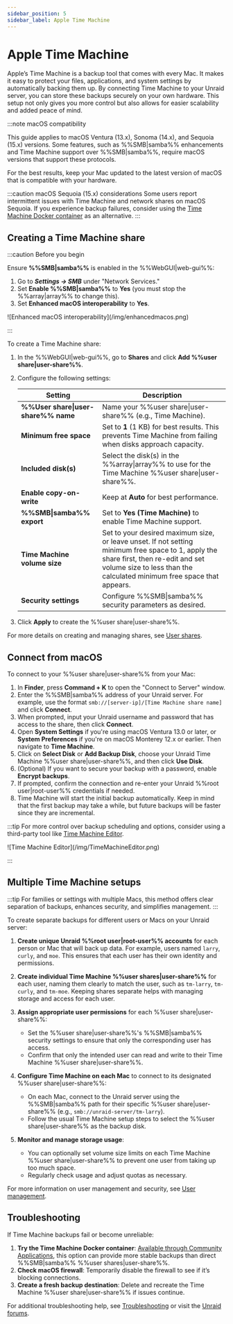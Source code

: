```yaml
---
sidebar_position: 5
sidebar_label: Apple Time Machine
---
```



# Apple Time Machine

Apple’s Time Machine is a backup tool that comes with every Mac. It makes it easy to protect your files, applications, and system settings by automatically backing them up. By connecting Time Machine to your Unraid server, you can store these backups securely on your own hardware. This setup not only gives you more control but also allows for easier scalability and added peace of mind.

:::note macOS compatibility

This guide applies to macOS Ventura (13.x), Sonoma (14.x), and Sequoia (15.x) versions. Some features, such as %%SMB|samba%% enhancements and Time Machine support over %%SMB|samba%%, require macOS versions that support these protocols.

For the best results, keep your Mac updated to the latest version of macOS that is compatible with your hardware.

:::caution macOS Sequoia (15.x) considerations
Some users report intermittent issues with Time Machine and network shares on macOS Sequoia. If you experience backup failures, consider using the [Time Machine Docker container](https://unraid.net/community/apps?q=time+machine#r) as an alternative.
:::

## Creating a Time Machine share

:::caution Before you begin

Ensure **%%SMB|samba%%** is enabled in the %%WebGUI|web-gui%%:

1. Go to ***Settings → SMB*** under "Network Services."
2. Set **Enable %%SMB|samba%%** to **Yes** (you must stop the %%array|array%% to change this).
3. Set **Enhanced macOS interoperability** to **Yes**.

<div style={{ margin: 'auto', maxWidth: '600px', display: 'flex', flexDirection: 'column', alignItems: 'center' }}>
  ![Enhanced macOS interoperability](/img/enhancedmacos.png)
</div>

:::

To create a Time Machine share:

1. In the %%WebGUI|web-gui%%, go to **Shares** and click **Add %%user share|user-share%%**.

2. Configure the following settings:

   | Setting                             | Description                                                                                                                                                                                                    |
   | ----------------------------------- | -------------------------------------------------------------------------------------------------------------------------------------------------------------------------------------------------------------- |
   | **%%User share\|user-share%% name** | Name your %%user share\|user-share%% (e.g., Time Machine).                                                                                                                                                     |
   | **Minimum free space**              | Set to **1** (1 KB) for best results. This prevents Time Machine from failing when disks approach capacity.                                                                                                    |
   | **Included disk(s)**                | Select the disk(s) in the %%array\|array%% to use for the Time Machine %%user share\|user-share%%.                                                                                                             |
   | **Enable copy-on-write**            | Keep at **Auto** for best performance.                                                                                                                                                                         |
   | **%%SMB\|samba%% export**           | Set to **Yes (Time Machine)** to enable Time Machine support.                                                                                                                                                  |
   | **Time Machine volume size**        | Set to your desired maximum size, or leave unset. If not setting minimum free space to 1, apply the share first, then re-edit and set volume size to less than the calculated minimum free space that appears. |
   | **Security settings**               | Configure %%SMB\|samba%% security parameters as desired.                                                                                                                                                       |

3. Click **Apply** to create the %%user share|user-share%%.

For more details on creating and managing shares, see [User shares](./shares.mdx).

## Connect from macOS

To connect to your %%user share|user-share%% from your Mac:

1. In **Finder**, press **Command + K** to open the "Connect to Server" window.
2. Enter the %%SMB|samba%% address of your Unraid server. For example, use the format `smb://[server-ip]/[Time Machine share name]` and click **Connect**.
3. When prompted, input your Unraid username and password that has access to the share, then click **Connect**.
4. Open **System Settings** if you're using macOS Ventura 13.0 or later, or **System Preferences** if you're on macOS Monterey 12.x or earlier. Then navigate to **Time Machine**.
5. Click on **Select Disk** or **Add Backup Disk**, choose your Unraid Time Machine %%user share|user-share%%, and then click **Use Disk**.
6. (Optional) If you want to secure your backup with a password, enable **Encrypt backups**.
7. If prompted, confirm the connection and re-enter your Unraid %%root user|root-user%% credentials if needed.
8. Time Machine will start the initial backup automatically. Keep in mind that the first backup may take a while, but future backups will be faster since they are incremental.

:::tip
For more control over backup scheduling and options, consider using a third-party tool like [Time Machine Editor](https://tclementdev.com/timemachineeditor/).

<div style={{ margin: 'auto', maxWidth: '600px', display: 'flex', flexDirection: 'column', alignItems: 'center' }}>
  ![Time Machine Editor](/img/TimeMachineEditor.png)
</div>

:::

## Multiple Time Machine setups

:::tip
For families or settings with multiple Macs, this method offers clear separation of backups, enhances security, and simplifies management.
:::

To create separate backups for different users or Macs on your Unraid server:

1. **Create unique Unraid %%root user|root-user%% accounts** for each person or Mac that will back up data. For example, users named `larry`, `curly`, and `moe`. This ensures that each user has their own identity and permissions.

2. **Create individual Time Machine %%user shares|user-share%%** for each user, naming them clearly to match the user, such as `tm-larry`, `tm-curly`, and `tm-moe`. Keeping shares separate helps with managing storage and access for each user.

3. **Assign appropriate user permissions** for each %%user share|user-share%%:
   - Set the %%user share|user-share%%'s %%SMB|samba%% security settings to ensure that only the corresponding user has access.
   - Confirm that only the intended user can read and write to their Time Machine %%user share|user-share%%.

4. **Configure Time Machine on each Mac** to connect to its designated %%user share|user-share%%:
   - On each Mac, connect to the Unraid server using the %%SMB|samba%% path for their specific %%user share|user-share%% (e.g., `smb://unraid-server/tm-larry`).
   - Follow the usual Time Machine setup steps to select the %%user share|user-share%% as the backup disk.

5. **Monitor and manage storage usage**:
   - You can optionally set volume size limits on each Time Machine %%user share|user-share%% to prevent one user from taking up too much space.
   - Regularly check usage and adjust quotas as necessary.

For more information on user management and security, see [User management](../../system-administration/secure-your-server/user-management.mdx).

## Troubleshooting

If Time Machine backups fail or become unreliable:

1. **Try the Time Machine Docker container**: [Available through Community Applications](https://unraid.net/community/apps?q=time+machine#r), this option can provide more stable backups than direct %%SMB|samba%% %%user shares|user-share%%.
2. **Check macOS firewall**: Temporarily disable the firewall to see if it’s blocking connections.
3. **Create a fresh backup destination**: Delete and recreate the Time Machine %%user share|user-share%% if issues continue.

For additional troubleshooting help, see [Troubleshooting](../../troubleshooting/troubleshooting.mdx) or visit the [Unraid forums](https://forums.unraid.net/).
